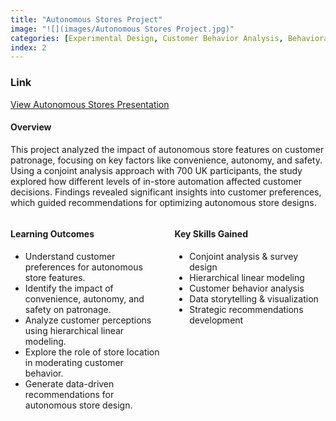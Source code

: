 ```yaml
---
title: "Autonomous Stores Project"
image: "![](images/Autonomous Stores Project.jpg)"
categories: [Experimental Design, Customer Behavior Analysis, Behavioral Analysis, Advanced Statistical Methods, Customer Segmentation, Practical Recommendations, Segmentation & Comparative Analysis]
index: 2
---
```

### Link 
[View Autonomous Stores Presentation](https://github.com/jonnydlt/6400/blob/main/images/6300%20%20Autonomous%20stores%20presentation.pptx.pdf)


#### **Overview**

This project analyzed the impact of autonomous store features on customer patronage, focusing on key factors like convenience, autonomy, and safety. Using a conjoint analysis approach with 700 UK participants, the study explored how different levels of in-store automation affected customer decisions. Findings revealed significant insights into customer preferences, which guided recommendations for optimizing autonomous store designs.

::::: columns
::: {.column width="50%"}
#### **Learning Outcomes**

-   Understand customer preferences for autonomous store features.
-   Identify the impact of convenience, autonomy, and safety on patronage.
-   Analyze customer perceptions using hierarchical linear modeling.
-   Explore the role of store location in moderating customer behavior.
-   Generate data-driven recommendations for autonomous store design.
:::

::: {.column width="50%"}
#### **Key Skills Gained**

-   Conjoint analysis & survey design
-   Hierarchical linear modeling
-   Customer behavior analysis
-   Data storytelling & visualization
-   Strategic recommendations development
:::
:::::
